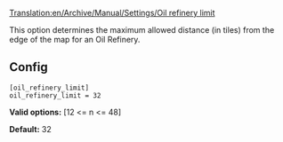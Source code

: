 [[Translation:en/Archive/Manual/Settings/Oil refinery limit]]


This option determines the maximum allowed distance (in tiles) from the edge of the map for an Oil Refinery.

== Config ==

<pre>
[oil_refinery_limit]
oil_refinery_limit = 32
</pre>

'''Valid options:''' [12 <= n <= 48]

'''Default:''' 32